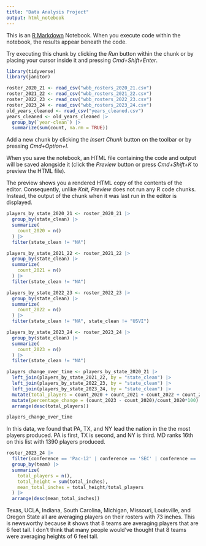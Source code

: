 ```yaml
---
title: "Data Analysis Project"
output: html_notebook
---
```


This is an [R Markdown](http://rmarkdown.rstudio.com) Notebook. When you execute code within the notebook, the results appear beneath the code.

Try executing this chunk by clicking the *Run* button within the chunk or by placing your cursor inside it and pressing *Cmd+Shift+Enter*.

```r
library(tidyverse)
library(janitor)

roster_2020_21 <- read_csv("wbb_rosters_2020_21.csv")
roster_2021_22 <- read_csv("wbb_rosters_2021_22.csv")
roster_2022_23 <- read_csv("wbb_rosters_2022_23.csv")
roster_2023_24 <- read_csv("wbb_rosters_2023_24.csv")
old_years_cleaned <- read_csv("years_cleaned.csv")
years_cleaned <- old_years_cleaned |>
  group_by(`year-clean`) |> 
  summarize(sum(count, na.rm = TRUE))
```

Add a new chunk by clicking the *Insert Chunk* button on the toolbar or by pressing *Cmd+Option+I*.

When you save the notebook, an HTML file containing the code and output will be saved alongside it (click the *Preview* button or press *Cmd+Shift+K* to preview the HTML file).

The preview shows you a rendered HTML copy of the contents of the editor. Consequently, unlike *Knit*, *Preview* does not run any R code chunks. Instead, the output of the chunk when it was last run in the editor is displayed.

```r
players_by_state_2020_21 <- roster_2020_21 |>
  group_by(state_clean) |>
  summarize(
    count_2020 = n()
  ) |>
  filter(state_clean != "NA")

players_by_state_2021_22 <- roster_2021_22 |>
  group_by(state_clean) |>
  summarize(
    count_2021 = n()
  ) |>
  filter(state_clean != "NA")

players_by_state_2022_23 <- roster_2022_23 |>
  group_by(state_clean) |>
  summarize(
    count_2022 = n()
  ) |>
  filter(state_clean != "NA", state_clean != "USVI")

players_by_state_2023_24 <- roster_2023_24 |>
  group_by(state_clean) |>
  summarize(
    count_2023 = n()
  ) |>
  filter(state_clean != "NA")

players_change_over_time <- players_by_state_2020_21 |>
  left_join(players_by_state_2021_22, by = "state_clean") |>
  left_join(players_by_state_2022_23, by = "state_clean") |>
  left_join(players_by_state_2023_24, by = "state_clean") |>
  mutate(total_players = count_2020 + count_2021 + count_2022 + count_2023) |>
  mutate(percentage_change = (count_2023 - count_2020)/count_2020*100) |>
  arrange(desc(total_players))

players_change_over_time
```

In this data, we found that PA, TX, and NY lead the nation in the the most players produced. PA is first, TX is second, and NY is third. MD ranks 16th on this list with 1390 players produced.

```r
roster_2023_24 |>
  filter(conference == 'Pac-12' | conference == 'SEC' | conference == 'Big 12' | conference == 'ACC' | conference == 'Big Ten') |>
  group_by(team) |>
  summarize(
    total_players = n(),
    total_height = sum(total_inches),
    mean_total_inches = total_height/total_players
  ) |>
  arrange(desc(mean_total_inches))
```

Texas, UCLA, Indiana, South Carolina, Michigan, Missouri, Louisville, and Oregon State all are averaging players on their rosters with 73 inches. This is newsworthy because it shows that 8 teams are averaging players that are 6 feet tall. I don't think that many people would've thought that 8 teams were averaging heights of 6 feel tall.

```r

```

```r

```
